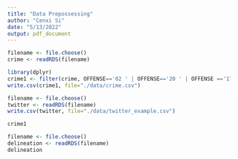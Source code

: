 ```yaml
---
title: "Data Prepossessing"
author: "Cenxi Si"
date: "5/13/2022"
output: pdf_document
---
```


```r
filename <- file.choose()
crime <- readRDS(filename)
```

```r
library(dplyr)
crime1 <- filter(crime, OFFENSE=='02 ' | OFFENSE=='20 ' | OFFENSE =='17 ') 
write.csv(crime1, file="./data/crime.csv")
```


```r
filename <- file.choose()
twitter <- readRDS(filename)
write.csv(twitter, file="./data/twitter_example.csv")
```

```r
crime1
```


```r
filename <- file.choose()
delineation <- readRDS(filename)
delineation
```

